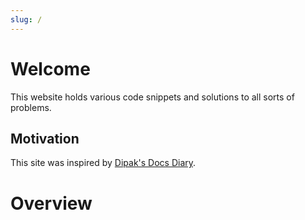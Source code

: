 ```yaml
---
slug: /
---
```



# Welcome

This website holds various code snippets and solutions to all sorts of problems.

## Motivation

This site was inspired by [Dipak's Docs Diary](https://docs.dipak.tech/).

# Overview

<DocCardListIndex />
